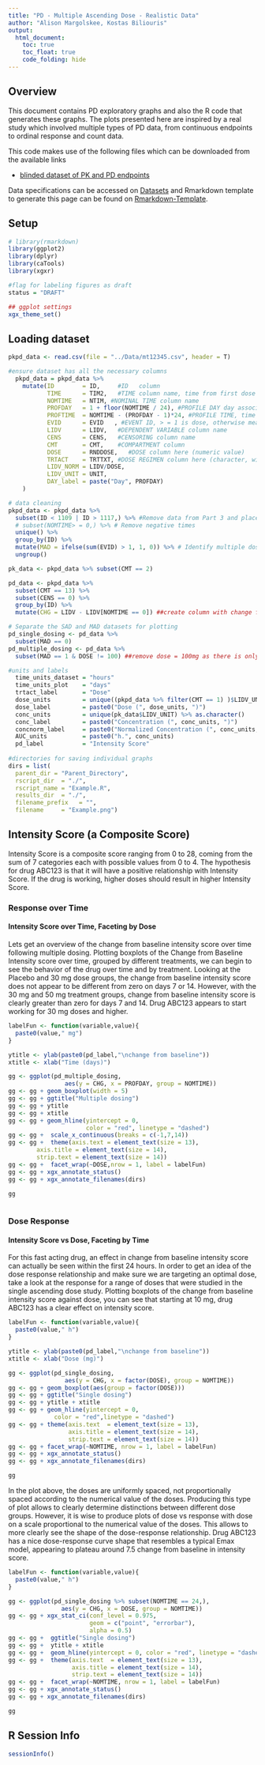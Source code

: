```yaml
---
title: "PD - Multiple Ascending Dose - Realistic Data"
author: "Alison Margolskee, Kostas Biliouris"
output:
  html_document:
    toc: true
    toc_float: true
    code_folding: hide
---
```


## Overview
This document contains PD exploratory graphs and also the R code that generates these graphs. The plots presented here are inspired by a real study which involved multiple types of PD data, from continuous endpoints to ordinal response and count data. 

This code makes use of the following files which can be downloaded from the available links

* [blinded dataset of PK and PD endpoints](Data/mt12345.csv)

Data specifications can be accessed on [Datasets](Datasets.html) and Rmarkdown template to generate this page can be found on [Rmarkdown-Template](Rmarkdown/Multiple_Ascending_Dose_PD_real_example.Rmd).


## Setup

```r
# library(rmarkdown)
library(ggplot2)
library(dplyr)
library(caTools)
library(xgxr)

#flag for labeling figures as draft
status = "DRAFT"

## ggplot settings
xgx_theme_set()

```

## Loading dataset

```r
pkpd_data <- read.csv(file = "../Data/mt12345.csv", header = T)

#ensure dataset has all the necessary columns
  pkpd_data = pkpd_data %>%
    mutate(ID        = ID,     #ID   column
           TIME      = TIM2,   #TIME column name, time from first dose administration 
           NOMTIME   = NTIM, #NOMINAL TIME column name
           PROFDAY   = 1 + floor(NOMTIME / 24), #PROFILE DAY day associated with profile, e.g. day of dose administration
           PROFTIME  = NOMTIME - (PROFDAY - 1)*24, #PROFILE TIME, time associated with profile, e.g. hours post dose
           EVID      = EVID   , #EVENT ID, > = 1 is dose, otherwise measurement
           LIDV      = LIDV,   #DEPENDENT VARIABLE column name
           CENS      = CENS,   #CENSORING column name
           CMT       = CMT,    #COMPARTMENT column
           DOSE      = RNDDOSE,   #DOSE column here (numeric value)
           TRTACT    = TRTTXT, #DOSE REGIMEN column here (character, with units), 
           LIDV_NORM = LIDV/DOSE, 
           LIDV_UNIT = UNIT, 
           DAY_label = paste("Day", PROFDAY)
    )

# data cleaning
pkpd_data <- pkpd_data %>% 
  subset(ID < 1109 | ID > 1117,) %>% #Remove data from Part 3 and placebo
  # subset(NOMTIME> = 0,) %>% # Remove negative times
  unique() %>%
  group_by(ID) %>%
  mutate(MAD = ifelse(sum(EVID) > 1, 1, 0)) %>% # Identify multiple dose subjects
  ungroup()

pk_data <- pkpd_data %>% subset(CMT == 2)

pd_data <- pkpd_data %>% 
  subset(CMT == 13) %>% 
  subset(CENS == 0) %>%
  group_by(ID) %>%
  mutate(CHG = LIDV - LIDV[NOMTIME == 0]) ##create column with change from baseline

# Separate the SAD and MAD datasets for plotting
pd_single_dosing <- pd_data %>% 
  subset(MAD == 0)
pd_multiple_dosing <- pd_data %>% 
  subset(MAD == 1 & DOSE != 100) ##remove dose = 100mg as there is only zero time for that.

#units and labels
  time_units_dataset = "hours"
  time_units_plot    = "days"
  trtact_label       = "Dose"
  dose_units         = unique((pkpd_data %>% filter(CMT == 1) )$LIDV_UNIT) %>% as.character()
  dose_label         = paste0("Dose (", dose_units, ")")
  conc_units         = unique(pk_data$LIDV_UNIT) %>% as.character()
  conc_label         = paste0("Concentration (", conc_units, ")")
  concnorm_label     = paste0("Normalized Concentration (", conc_units, ")/", dose_units)
  AUC_units          = paste0("h.", conc_units)
  pd_label           = "Intensity Score"
                              
#directories for saving individual graphs
dirs = list(
  parent_dir = "Parent_Directory", 
  rscript_dir  = "./", 
  rscript_name = "Example.R", 
  results_dir  = "./", 
  filename_prefix   = "", 
  filename     = "Example.png")


```


## Intensity Score (a Composite Score)

Intensity Score is a composite score ranging from 0 to 28, coming from the sum of 7 categories each with possible values from 0 to 4. The hypothesis for drug ABC123 is that it will have a positive relationship with Intensity Score. If the drug is working, higher doses should result in higher Intensity Score. 

### Response over Time

#### Intensity Score over Time, Faceting by Dose

Lets get an overview of the change from baseline intensity score over time following multiple dosing. Plotting boxplots of the Change from Baseline Intensity score over time, grouped by different treatments, we can begin to see the behavior of the drug over time and by treatment. Looking at the Placebo and 30 mg dose groups, the change from baseline intensity score does not appear to be different from zero on days 7 or 14. However, with the 30 mg and 50 mg treatment groups, change from baseline intensity score is clearly greater than zero for days 7 and 14. Drug ABC123 appears to start working for 30 mg doses and higher.


```r
 
labelFun <- function(variable,value){     
  paste0(value," mg")                             
}

ytitle <- ylab(paste0(pd_label,"\nchange from baseline"))
xtitle <- xlab("Time (days)")

gg <- ggplot(pd_multiple_dosing, 
                aes(y = CHG, x = PROFDAY, group = NOMTIME)) 
gg <- gg + geom_boxplot(width = 5)  
gg <- gg + ggtitle("Multiple dosing")  
gg <- gg + ytitle  
gg <- gg + xtitle  
gg <- gg + geom_hline(yintercept = 0,
                      color = "red", linetype = "dashed")  
gg <- gg +  scale_x_continuous(breaks = c(-1,7,14))  
gg <- gg +  theme(axis.text = element_text(size = 13), 
        axis.title = element_text(size = 14), 
        strip.text = element_text(size = 14))  
gg <- gg +  facet_wrap(~DOSE,nrow = 1, label = labelFun)
gg <- gg + xgx_annotate_status()
gg <- gg + xgx_annotate_filenames(dirs)

gg
 

```


### Dose Response

#### Intensity Score vs Dose, Faceting by Time

For this fast acting drug, an effect in change from baseline intensity score can actually be seen within the first 24 hours. In order to get an idea of the dose response relationship and make sure we are targeting an optimal dose, take a look at the response for a range of doses that were studied in the single ascending dose study. Plotting boxplots of the change from baseline intensity score against dose, you can see that starting at 10 mg, drug ABC123 has a clear effect on intensity score. 


```r
 
labelFun <- function(variable,value){     
  paste0(value," h")                             
}

ytitle <- ylab(paste0(pd_label,"\nchange from baseline"))
xtitle <- xlab("Dose (mg)")

gg <- ggplot(pd_single_dosing, 
                aes(y = CHG, x = factor(DOSE), group = NOMTIME))  
gg <- gg + geom_boxplot(aes(group = factor(DOSE)))  
gg <- gg + ggtitle("Single dosing")   
gg <- gg + ytitle + xtitle   
gg <- gg + geom_hline(yintercept = 0,
             color = "red",linetype = "dashed")   
gg <- gg + theme(axis.text  = element_text(size = 13),
                 axis.title = element_text(size = 14),
                 strip.text = element_text(size = 14))   
gg <- gg + facet_wrap(~NOMTIME, nrow = 1, label = labelFun)
gg <- gg + xgx_annotate_status()
gg <- gg + xgx_annotate_filenames(dirs)

gg

```

In the plot above, the doses are uniformly spaced, not proportionally spaced according to the numerical value of the doses. Producing this type of plot allows to clearly determine distinctions between different dose groups. However, it is wise to produce plots of dose vs response with dose on a scale proportional to the numerical value of the doses. This allows to more clearly see the shape of the dose-response relationship. Drug ABC123 has a nice dose-response curve shape that resembles a typical Emax model, appearing to plateau around 7.5 change from baseline in intensity score.

```r
labelFun <- function(variable,value){     
  paste0(value," h")                             
}

gg <- ggplot(pd_single_dosing %>% subset(NOMTIME == 24,), 
               aes(y = CHG, x = DOSE, group = NOMTIME))   
gg <- gg + xgx_stat_ci(conf_level = 0.975, 
                       geom = c("point", "errorbar"), 
                       alpha = 0.5)   
gg <- gg +  ggtitle("Single dosing")   
gg <- gg +  ytitle + xtitle   
gg <- gg +  geom_hline(yintercept = 0, color = "red", linetype = "dashed")  
gg <- gg +  theme(axis.text  = element_text(size = 13),
                  axis.title = element_text(size = 14),
                  strip.text = element_text(size = 14))  
gg <- gg +  facet_wrap(~NOMTIME, nrow = 1, label = labelFun)
gg <- gg + xgx_annotate_status()
gg <- gg + xgx_annotate_filenames(dirs)

gg 
```



## R Session Info

```r
sessionInfo()
```
